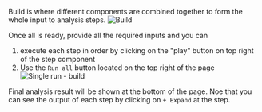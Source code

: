 Build is where different components are combined together to form the whole input to analysis steps.
![Build](/images/get-started/tool-build.png)

Once all is ready, provide all the required inputs and you can
1. execute each step in order by clicking on the "play" button on top right of the step component
2. Use the `Run all` button located on the top right of the page
![Single run - build](/images/get-started/tool-build-run.png)

Final analysis result will be shown at the bottom of the page. Noe that you can see the 
output of each step by clicking on `+ Expand` at the step.
